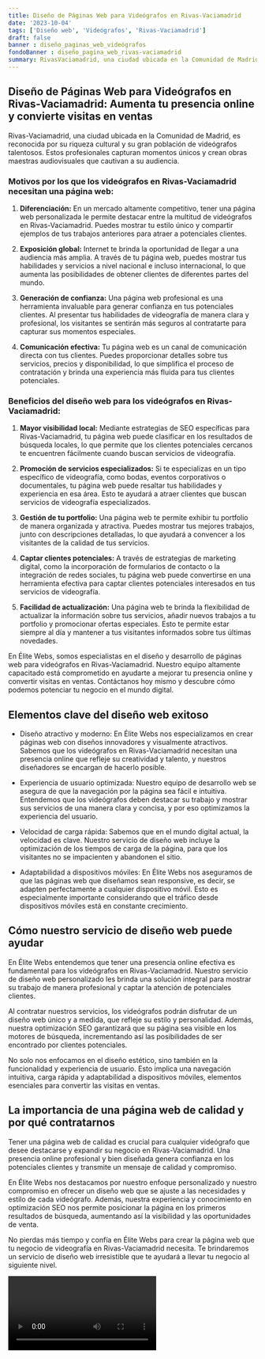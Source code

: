 ```yaml
---
title: Diseño de Páginas Web para Videógrafos en Rivas-Vaciamadrid
date: '2023-10-04'
tags: ['Diseño web', 'Videógrafos', 'Rivas-Vaciamadrid']
draft: false
banner : diseño_paginas_web_videógrafos
fondoBanner : diseño_pagina_web_rivas-vaciamadrid
summary: RivasVaciamadrid, una ciudad ubicada en la Comunidad de Madrid, es reconocida por su riqueza cultural y su gran población de videógrafos talentosos. Estos profesionales capturan momentos únicos y crean obras maestras audiovisuales que cautivan a su audiencia. 
---
```


## Diseño de Páginas Web para Videógrafos en Rivas-Vaciamadrid: Aumenta tu presencia online y convierte visitas en ventas

Rivas-Vaciamadrid, una ciudad ubicada en la Comunidad de Madrid, es reconocida por su riqueza cultural y su gran población de videógrafos talentosos. Estos profesionales capturan momentos únicos y crean obras maestras audiovisuales que cautivan a su audiencia. 

### Motivos por los que los videógrafos en Rivas-Vaciamadrid necesitan una página web:

1. **Diferenciación:** En un mercado altamente competitivo, tener una página web personalizada le permite destacar entre la multitud de videógrafos en Rivas-Vaciamadrid. Puedes mostrar tu estilo único y compartir ejemplos de tus trabajos anteriores para atraer a potenciales clientes.

2. **Exposición global:** Internet te brinda la oportunidad de llegar a una audiencia más amplia. A través de tu página web, puedes mostrar tus habilidades y servicios a nivel nacional e incluso internacional, lo que aumenta las posibilidades de obtener clientes de diferentes partes del mundo.

3. **Generación de confianza:** Una página web profesional es una herramienta invaluable para generar confianza en tus potenciales clientes. Al presentar tus habilidades de videografía de manera clara y profesional, los visitantes se sentirán más seguros al contratarte para capturar sus momentos especiales.

4. **Comunicación efectiva:** Tu página web es un canal de comunicación directa con tus clientes. Puedes proporcionar detalles sobre tus servicios, precios y disponibilidad, lo que simplifica el proceso de contratación y brinda una experiencia más fluida para tus clientes potenciales.

### Beneficios del diseño web para los videógrafos en Rivas-Vaciamadrid:

1. **Mayor visibilidad local:** Mediante estrategias de SEO específicas para Rivas-Vaciamadrid, tu página web puede clasificar en los resultados de búsqueda locales, lo que permite que los clientes potenciales cercanos te encuentren fácilmente cuando buscan servicios de videografía.

2. **Promoción de servicios especializados:** Si te especializas en un tipo específico de videografía, como bodas, eventos corporativos o documentales, tu página web puede resaltar tus habilidades y experiencia en esa área. Esto te ayudará a atraer clientes que buscan servicios de videografía especializados.

3. **Gestión de tu portfolio:** Una página web te permite exhibir tu portfolio de manera organizada y atractiva. Puedes mostrar tus mejores trabajos, junto con descripciones detalladas, lo que ayudará a convencer a los visitantes de la calidad de tus servicios.

4. **Captar clientes potenciales:** A través de estrategias de marketing digital, como la incorporación de formularios de contacto o la integración de redes sociales, tu página web puede convertirse en una herramienta efectiva para captar clientes potenciales interesados en tus servicios de videografía.

5. **Facilidad de actualización:** Una página web te brinda la flexibilidad de actualizar la información sobre tus servicios, añadir nuevos trabajos a tu portfolio y promocionar ofertas especiales. Esto te permite estar siempre al día y mantener a tus visitantes informados sobre tus últimas novedades.

En Élite Webs, somos especialistas en el diseño y desarrollo de páginas web para videógrafos en Rivas-Vaciamadrid. Nuestro equipo altamente capacitado está comprometido en ayudarte a mejorar tu presencia online y convertir visitas en ventas. Contáctanos hoy mismo y descubre cómo podemos potenciar tu negocio en el mundo digital.

<GifSeo />

<Cta />

## Elementos clave del diseño web exitoso

- Diseño atractivo y moderno: En Élite Webs nos especializamos en crear páginas web con diseños innovadores y visualmente atractivos. Sabemos que los videógrafos en Rivas-Vaciamadrid necesitan una presencia online que refleje su creatividad y talento, y nuestros diseñadores se encargan de hacerlo posible.

- Experiencia de usuario optimizada: Nuestro equipo de desarrollo web se asegura de que la navegación por la página sea fácil e intuitiva. Entendemos que los videógrafos deben destacar su trabajo y mostrar sus servicios de una manera clara y concisa, y por eso optimizamos la experiencia del usuario.

- Velocidad de carga rápida: Sabemos que en el mundo digital actual, la velocidad es clave. Nuestro servicio de diseño web incluye la optimización de los tiempos de carga de la página, para que los visitantes no se impacienten y abandonen el sitio.

- Adaptabilidad a dispositivos móviles: En Élite Webs nos aseguramos de que las páginas web que diseñamos sean responsive, es decir, se adapten perfectamente a cualquier dispositivo móvil. Esto es especialmente importante considerando que el tráfico desde dispositivos móviles está en constante crecimiento.

## Cómo nuestro servicio de diseño web puede ayudar

En Élite Webs entendemos que tener una presencia online efectiva es fundamental para los videógrafos en Rivas-Vaciamadrid. Nuestro servicio de diseño web personalizado les brinda una solución integral para mostrar su trabajo de manera profesional y captar la atención de potenciales clientes.

Al contratar nuestros servicios, los videógrafos podrán disfrutar de un diseño web único y a medida, que refleje su estilo y personalidad. Además, nuestra optimización SEO garantizará que su página sea visible en los motores de búsqueda, incrementando así las posibilidades de ser encontrado por clientes potenciales.

No solo nos enfocamos en el diseño estético, sino también en la funcionalidad y experiencia de usuario. Esto implica una navegación intuitiva, carga rápida y adaptabilidad a dispositivos móviles, elementos esenciales para convertir las visitas en ventas.

## La importancia de una página web de calidad y por qué contratarnos

Tener una página web de calidad es crucial para cualquier videógrafo que desee destacarse y expandir su negocio en Rivas-Vaciamadrid. Una presencia online profesional y bien diseñada genera confianza en los potenciales clientes y transmite un mensaje de calidad y compromiso.

En Élite Webs nos destacamos por nuestro enfoque personalizado y nuestro compromiso en ofrecer un diseño web que se ajuste a las necesidades y estilo de cada videógrafo. Además, nuestra experiencia y conocimiento en optimización SEO nos permite posicionar la página en los primeros resultados de búsqueda, aumentando así la visibilidad y las oportunidades de venta.

No pierdas más tiempo y confía en Élite Webs para crear la página web que tu negocio de videografía en Rivas-Vaciamadrid necesita. Te brindaremos un servicio de diseño web irresistible que te ayudará a llevar tu negocio al siguiente nivel.

<Video />

<CtaBot job='Videógrafos' city='Rivas-Vaciamadrid'/>

<Gmaps query='Rivas-Vaciamadrid+españa+maps' />